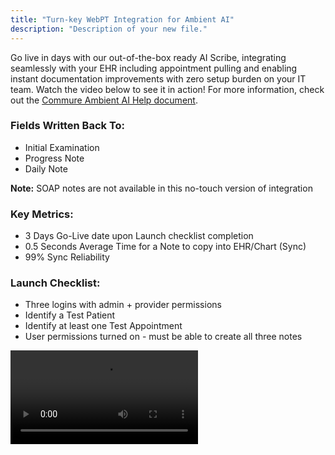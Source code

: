 ```yaml
---
title: "Turn-key WebPT Integration for Ambient AI"
description: "Description of your new file."
---
```


Go live in days with our out-of-the-box ready AI Scribe, integrating seamlessly with your EHR including appointment pulling and enabling instant documentation improvements with zero setup burden on your IT team. Watch the video below to see it in action! For more information, check out the [Commure Ambient AI Help document](https://docs.ambient.commure.com/get_started/overview).

### Fields Written Back To:

- Initial Examination
- Progress Note
- Daily Note

**Note:** SOAP notes are not available in this no-touch version of integration

### Key Metrics:

- 3 Days Go-Live date upon Launch checklist completion
- 0.5 Seconds Average Time for a Note to copy into EHR/Chart (Sync)
- 99% Sync Reliability

### Launch Checklist:

- Three logins with admin + provider permissions
- Identify a Test Patient
- Identify at least one Test Appointment
- User permissions turned on - must be able to create all three notes

<video controls className="w-full aspect-video rounded-xl" src="https://www.dropbox.com/scl/fi/lgse17bbtpu2rjrd32d9w/WebPT-example.mp4?rlkey=6a7s6fwvxmp7jgc0wtpm0iyy5&e=1&st=0z35ws3a&dl=0" />